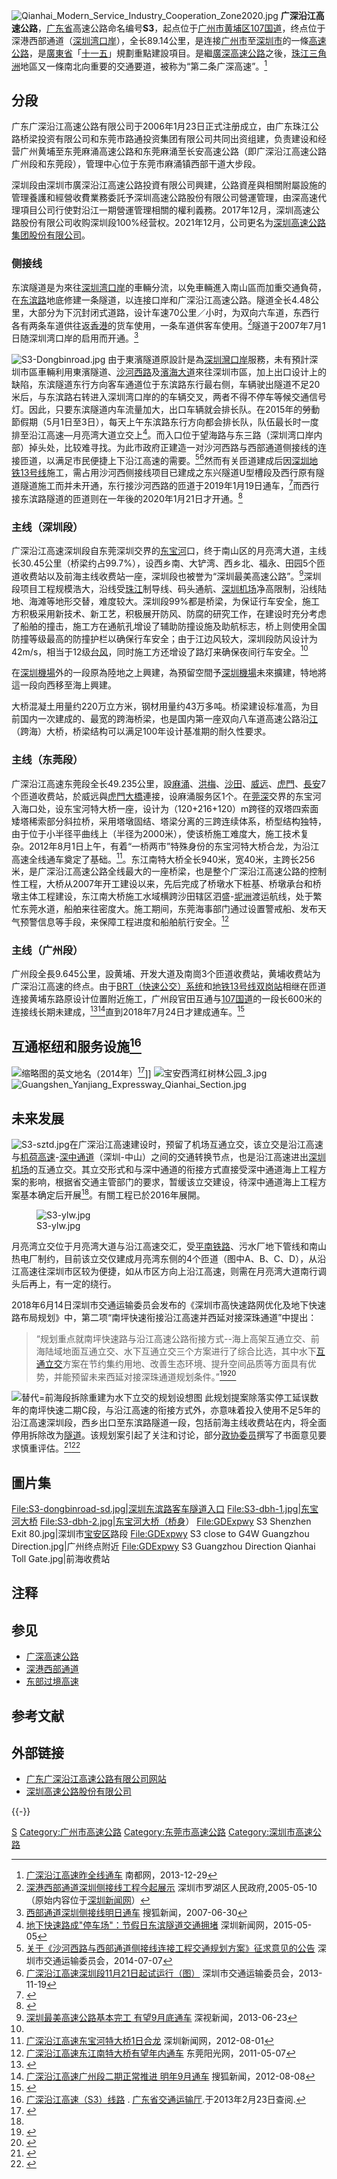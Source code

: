 {{中国高速公路信息框
| 编号 = S3
| 省名 = Guangdong
| 名称 = 广州－深圳沿江高速公路
| 地圖 = 
| 路線簡稱 = 广深沿江
| 最近通車日期 = 2018年7月24日
| 规划总里程 = 88.08
| 车道数 = 8（部分6车道）{{NoteTag|南岗至深圳[[月亮湾大道|月亮湾大道]]为双向8车道，而南岗-黄埔段及东滨路隧道为双向6车道}}<ref>{{Cite web | title = 新浪廣東:廣深沿江高速一期今天通車 暫不能沿途加油 | url = http://news.gd.sina.com.cn/news/20120118/1229648.html | access-date = 2012-02-23 | archive-url = https://web.archive.org/web/20120307064017/http://news.gd.sina.com.cn/news/20120118/1229648.html | archive-date = 2012-03-07 | dead-url = yes }}</ref>
| 起點 = [[广州市|广州市]][[黄埔区|黄埔区]][[大沙街道|大沙街道]][[107国道|107国道]]([[黄埔东路|黄埔东路]])
| 終點 = [[深圳市|深圳市]][[南山区_(深圳市)|南山区]][[粤海街道|粤海街道]]东滨隧道
| 出口處數 = 24（已开通：20）
| 服务区数 = 2（已开通：1）
}}
[[File:Qianhai_Modern_Service_Industry_Cooperation_Zone2020.jpg|thumb]]
'''广深沿江高速公路'''，[[广东省|广东省]]高速公路命名编号'''S3'''，起点位于[[广州市|广州市]][[黄埔区|黄埔区]][[107国道|107国道]]，终点位于深港西部通道（[[深圳湾口岸|深圳湾口岸]]），全长89.14公里，是连接[[广州市|广州市]]至[[深圳市|深圳市]]的一條[[高速公路|高速公路]]，是[[廣東省|廣東省]]「[[十一五|十一五]]」規劃重點建設項目。是繼[[廣深高速公路|廣深高速公路]]之後，[[珠江三角洲|珠江三角洲]]地區又一條南北向重要的交通要道，被称为“第二条广深高速”。<ref>[http://www.nandu.com/nis/201312/29/160131.html 广深沿江高速昨全线通车] {{Wayback|url=http://www.nandu.com/nis/201312/29/160131.html |date=20151004051810 }} 南都网，2013-12-29</ref>

== 分段 ==
广东广深沿江高速公路有限公司于2006年1月23日正式注册成立，由广东珠江公路桥梁投资有限公司和东莞市路通投资集团有限公司共同出资组建，负责建设和经营广州黄埔至东莞麻涌高速公路和东莞麻涌至长安高速公路（即广深沿江高速公路广州段和东莞段），管理中心位于东莞市麻涌镇西部干道大步段。

深圳段由深圳市廣深沿江高速公路投資有限公司興建，公路資産與相關附屬設施的管理養護和經營收費業務委託予深圳高速公路股份有限公司營運管理，由深高速代理項目公司行使對沿江一期營運管理相關的權利義務。2017年12月，深圳高速公路股份有限公司收购深圳段100%经营权。2021年12月，公司更名为[[深圳高速公路集团股份有限公司|深圳高速公路集团股份有限公司]]。

=== 侧接线 ===
东滨隧道是为來往[[深圳湾口岸|深圳湾口岸]]的車輛分流，以免車輛進入南山區而加重交通負荷，在[[东滨路|东滨路]]地底修建一条隧道，以连接口岸和广深沿江高速公路。隧道全长4.48公里，大部分为下沉封闭式道路，设计车速70公里／小时，为双向六车道，东西行各有两条车道供往返[[香港|香港]]的货车使用，一条车道供客车使用。<ref>[http://www.szlh.gov.cn/main/xwzx/bkzy/19306.shtml 深港西部通道深圳侧接线工程今起展示] {{Wayback|url=http://www.szlh.gov.cn/main/xwzx/bkzy/19306.shtml |date=20151004043857 }}深圳市罗湖区人民政府,2005-05-10（原始内容位于<u>深圳新闻网</u>）</ref>隧道于2007年7月1日随深圳湾口岸的启用而开通。<ref>[http://news.sohu.com/20070630/n250840984.shtml 西部通道深圳侧接线明日通车] {{Wayback|url=http://news.sohu.com/20070630/n250840984.shtml |date=20151004152649 }}搜狐新闻，2007-06-30</ref>

[[File:S3-Dongbinroad.jpg|thumb]]
由于東濱隧道原設計是為[[深圳灣口岸|深圳灣口岸]]服務，未有預計深圳市區車輛利用東濱隧道、[[沙河西路|沙河西路]]及[[濱海大道|濱海大道]]來往深圳市區，加上出口设计上的缺陷，东滨隧道东行方向客车通道位于东滨路东行最右侧，车辆驶出隧道不足20米后，与东滨路右转进入深圳湾口岸的的车辆交叉，两者不得不停车等候交通信号灯。因此，只要东滨隧道内车流量加大，出口车辆就会排长队。在2015年的勞動節假期（5月1日至3日），每天上午东滨路东行方向都会排长队，队伍最长时一度排至沿江高速—月亮湾大道立交上<ref>[http://inanshan.sznews.com/content/2015-05/05/content_11547020.htm 地下快速路成"停车场"：节假日东滨隧道交通拥堵] {{Wayback|url=http://inanshan.sznews.com/content/2015-05/05/content_11547020.htm |date=20151006053439 }}深圳新闻网，2015-05-05</ref>。而入口位于望海路与东三路（深圳湾口岸内部）掉头处，比较难寻找。为此市政府正建造一对沙河西路与西部通道侧接线的连接匝道，以满足市民便捷上下沿江高速的需要。<ref>[http://www.sztb.gov.cn/jtzx/tzgg/201407/t20140707_42601.htm 关于《沙河西路与西部通道侧接线连接工程交通规划方案》征求意见的公告] {{Wayback|url=http://www.sztb.gov.cn/jtzx/tzgg/201407/t20140707_42601.htm |date=20151004155314 }}深圳市交通运输委员会，2014-07-07</ref><ref name="szf">[http://www.sztb.gov.cn/jtzx/tpxw/201311/t20131119_29412.htm 广深沿江高速深圳段11月21日起试运行（图）] {{Wayback|url=http://www.sztb.gov.cn/jtzx/tpxw/201311/t20131119_29412.htm |date=20150402101033 }}深圳市交通运输委员会，2013-11-19</ref>然而有关匝道建成后因[[深圳地铁13号线|深圳地铁13号线]]施工，需占用沙河西侧接线项目已建成之东兴隧道U型槽段及西行原有隧道隧道施工而并未开通，东行接沙河西路的匝道于2019年1月19日通车，<ref>{{Cite web |url=http://jt.sz.bendibao.com/news/2019122/812360.htm |title=沙河西路与西部通道侧接线东行隧道开通 上东滨路段10月通车 |access-date=2019-06-24 |archive-url=https://web.archive.org/web/20190624195912/http://jt.sz.bendibao.com/news/2019122/812360.htm |archive-date=2019-06-24 |dead-url=no }}</ref>而西行接东滨路隧道的匝道则在一年後的2020年1月21日才开通。<ref>{{Cite web|title=跨越南山区和宝安区！深圳地铁13号线多站点更新！_手机网易网|url=http://3g.163.com/news/article/F35P909A000788D9.html|accessdate=2020-01-21|date=2020-01-18|last=深圳新闻网|work=3g.163.com}}{{Dead link|date=2020年3月 |bot=InternetArchiveBot |fix-attempted=yes }}</ref>

=== 主线（深圳段） ===
广深沿江高速深圳段自东莞深圳交界的[[东宝河|东宝河]]口，终于南山区的月亮湾大道，主线长30.45公里（桥梁约占99.7%），设西乡南、大铲湾、西乡北、福永、田园5个匝道收费站以及前海主线收费站一座，深圳段也被誉为“深圳最美高速公路”。<ref>[http://video.sina.com.cn/p/news/v/2013-06-23/192262583169.html?sudaref=www.haosou.com 深圳最美高速公路基本完工 有望9月底通车] {{Wayback|url=http://video.sina.com.cn/p/news/v/2013-06-23/192262583169.html?sudaref=www.haosou.com |date=20151005005526 }}深视新闻，2013-06-23</ref>深圳段项目工程规模浩大，沿线受[[珠江|珠江]]制导线、码头通航、[[深圳机场|深圳机场]]净高限制，沿线陆地、海滩等地形交替，难度较大。深圳段99%都是桥梁，为保证行车安全，施工方积极采用新技术、新工艺，积极展开防风、防腐的研究工作，在建设时充分考虑了船舶的撞击，施工方在通航孔增设了辅助防撞设施及助航标志，桥上则使用全国防撞等级最高的防撞护栏以确保行车安全；由于江边风较大，深圳段防风设计为42m/s，相当于12级[[台风|台风]]，同时施工方还增设了路灯来确保夜间行车安全。<ref name="szf"/>

在[[深圳機場|深圳機場]]外的一段原為陸地之上興建，為預留空間予[[深圳機場|深圳機場]]未來擴建，特地將這一段向西移至海上興建。

大桥混凝土用量约220万立方米，钢材用量约43万多吨。桥梁建设标准高，为目前国内一次建成的、最宽的跨海桥梁，也是国内第一座双向八车道高速公路沿[[珠江|江]]（跨海）大桥，桥梁结构可以满足100年设计基准期的耐久性要求。

=== 主线（东莞段） ===
广深沿江高速东莞段全长49.235公里，設[[麻涌镇|麻涌]]、[[洪梅镇_(东莞市)|洪梅]]、[[沙田镇_(東莞市)|沙田]]、[[虎门大桥|威远]]、[[虎门镇|虎門]]、[[長安镇_(東莞市)|長安]]7个匝道收费站，於威远與[[虎門大橋|虎門大橋]]連接，设麻涌服务区1个。在[[东莞市|莞]][[深圳市|深]]交界的东宝河入海口处，设东宝河特大桥一座，设计为（120+216+120）m跨径的双塔四索面矮塔稀索部分斜拉桥，采用塔墩固结、塔梁分离的三跨连续体系，桥型结构独特，由于位于小半径平曲线上（半径为2000米），使该桥施工难度大，施工技术复杂。2012年8月1日上午，有着“一桥两市”特殊身份的东宝河特大桥合龙，为沿江高速全线通车奠定了基础。<ref>[http://www.sznews.com/news/content/2012-08/01/content_7015336_2.htm 广深沿江高速东宝河特大桥1日合龙] {{Wayback|url=http://www.sznews.com/news/content/2012-08/01/content_7015336_2.htm |date=20151006042754 }}深圳新闻网，2012-08-01</ref>。东江南特大桥全长940米，宽40米，主跨长256米，是广深沿江高速公路全线最大的一座桥梁，也是整个广深沿江高速公路的控制性工程，大桥从2007年开工建设以来，先后完成了桥墩水下桩基、桥墩承台和桥墩主体工程建设，东江南大桥施工水域横跨沙田辖区泗盛-[[坭洲|坭洲]]渡运航线，处于繁忙东莞水道，船舶来往密度大。施工期间，东莞海事部门通过设置警戒船、发布天气预警信息等手段，来保障工程进度和船舶航行安全。<ref>[http://news.sun0769.com/dg/video/t20110507_1026004.shtml 广深沿江高速东江南特大桥有望年内通车] {{Wayback|url=http://news.sun0769.com/dg/video/t20110507_1026004.shtml |date=20151005001130 }}东莞阳光网，2011-05-07</ref>

=== 主线（广州段） ===
广州段全長9.645公里，設黄埔、开发大道及南崗3个匝道收费站，黄埔收费站为广深沿江高速的终点。由于[[广州快速公交运输系统|BRT（快速公交）系统]]和[[广州地铁13号线|地铁13号线]][[雙崗站|双岗站]]相继在匝道连接黄埔东路原设计位置附近施工，广州段官田互通与[[107国道|107国道]]的一段长600米的连接线长期未建成，<ref name="Yangcheng Daily">{{Cite web|url=http://news.sina.com.cn/c/2015-11-17/doc-ifxksqku3118607.shtml|title=记者驱车全程体验广深沿江高速 上不去下不来|accessdate=2017-02-09|author=黄汉城, 余宝珠, 陈强|date=2015-11-17|publisher=[[新浪网|新浪网]]|agency=[[羊城晚报|羊城晚报]]|archive-url=https://web.archive.org/web/20170211075017/http://news.sina.com.cn/c/2015-11-17/doc-ifxksqku3118607.shtml|archive-date=2017-02-11|dead-url=no}}</ref><ref>[http://news.sohu.com/20120808/n350140259.shtml 广深沿江高速广州段二期正常推进 明年9月通车] {{Wayback|url=http://news.sohu.com/20120808/n350140259.shtml |date=20151004224441 }}搜狐新闻，2012-08-08</ref>直到2018年7月24日才建成通车。<ref>{{Cite web|title=广深沿江高速黄埔东路连接线通车!一大波黄埔交通好消息来了-广州搜狐焦点|url=https://gz.focus.cn/zixun/2b9c9c725f2f59c7.html|accessdate=2020-01-21|work=gz.focus.cn|archive-date=2022-04-05|archive-url=https://web.archive.org/web/20220405231039/https://gz.focus.cn/zixun/2b9c9c725f2f59c7.html}}</ref>

== 互通枢纽和服务设施<ref>[http://www.gdcd.gov.cn/gssyzn/20120220134317987_1.shtml 广深沿江高速（S3）线路] {{Wayback|url=http://www.gdcd.gov.cn/gssyzn/20120220134317987_1.shtml |date=20130306115035 }}. [[广东省交通运输厅|广东省交通运输厅]].于2013年2月23日查阅.</ref> ==
[[File:Road_sign_s3.png|缩略图]]的英文地名（2014年）<ref>{{Cite web|title=高速路指示牌 香港變Xianggang - 兩岸|url=https://www.chinatimes.com/realtimenews/20140122004882-260409?chdtv|accessdate=2019-05-25|last=中時電子報|work=中時電子報|language=zh-TW|archive-date=2022-04-05|archive-url=https://web.archive.org/web/20220405231038/https://www.chinatimes.com/realtimenews/20140122004882-260409?chdtv}}</ref>]]
[[File:宝安西湾红树林公园_3.jpg|thumb]]
[[File:Guangshen_Yanjiang_Expressway_Qianhai_Section.jpg|thumb]]
<br />{{Start expwy exit box|place=1}}
{{Expwy exit item|name=双岗|type=M|road connection={{中国国道名|107|[[黄埔东路|黄埔东路]]}}|place=[[广州市|广州市]]<br />[[黄埔区|黄埔区]]|place rows=6}}
{{Expwy exit item|name=富岗路|type=E|state=O|road connection=富岗路<br/>华坑路<br/>信华路|index=1}}
{{Expwy exit item|name=黄埔|type=T|comment={{China Expwy Name|S3|[[广深沿江高速|广深沿江高速]]|P=Guangdong|}}终止标志位于此}}
{{Expwy exit item|place=|type=H|name=黄埔|index=2|highway connection={{China Expwy Name|G1508|[[广州东二环高速公路|广州东二环高速公路]]|L1=G0425}}|road connection=|comment=[[File:Aiga_watertransportation_inv.svg|20px]] [[黄埔港|黄埔港]]}}
{{Expwy exit item|type=E|name=开发大道|index=5|road connection=开发大道|alias=夏港|comment=[[广州经济技术开发区|广州经济技术开发区]]<br>僅限深圳方向入口及廣州方向出口}}
{{Expwy exit item|type=E|index=8|name=南岗|road connection={{中国国道名|107|[[黄埔东路|黄埔东路]]}}<br>{{中国省道名|117|[[开创大道|开创大道]]}}<br>富南路|comment=僅限深圳方向入口及廣州方向出口}}
{{Expwy exit item|place=[[东莞市|东莞市]]|place rows=13|type=S|name=麻涌服务区}}
{{Expwy exit item|type=E|name=麻涌|index=16|road connection=水乡大道<br>（西部干道）}}
{{Expwy exit item|type=E|index=22|name=立沙岛|road connection={{中国县道名|235|立沙大道}}}}
{{Expwy exit item|type=E|index=26|name=洪梅|road connection=洪金路}}
{{Expwy exit item|type=QR|name=东江南特大桥|dist start=|comment=長度940米}}
{{Expwy exit item|type=EH|name=沙田|index=33|highway connection={{China Expwy Name|S6|[[广龙高速公路|广龙高速公路]]（[[南沙大桥|南沙大桥]]）|P=Guangdong}}<br>{{China Expwy Name|S6|[[番莞高速公路|番莞高速公路]]|P=Guangdong}}|road connection=沿河路|state=|comment=}}
{{Expwy exit item|type=EH|name=虎门港|index=39|highway connection={{China Expwy Name|S9918|[[虎岗高速公路|虎门港支线]]|P=Guangdong}}<ref name="Yangcheng Daily"/>|road connection={{中国省道名|358|P=广东|轮渡路}}|comment=[[File:Aiga_watertransportation_inv.svg|20px]] [[虎门港|虎门港]]|state=u}}
{{Expwy exit item|type=EH|name=威远|index=43|highway connection={{China Expwy Name|G9411|[[虎门大桥|虎门大桥]]}}|road connection=海战馆路<br/>南面大道|comment=[[File:Aiga_watertransportation_inv.svg|20px]] [[虎门港|虎门港]]港澳客运码头<br>[[虎门炮台|虎门炮台]]旧址<br>[[虎门销烟|虎门销烟]]旧址}}
{{Expwy exit item|type=U|name=牛头山隧道|comment=長度373米}}
{{Expwy exit item|type=E|name=虎门|index=50|road connection=连升南路}}
{{Expwy exit item|type=S|name=长安服务区|state=u}}
{{Expwy exit item|type=E|name=长安|index=54|road connection=福海路}}
{{Expwy exit item|type=QR|name=东宝河特大桥|dist start=|comment=長度1040米}}
{{Expwy exit item|place=[[深圳市|深圳市]]<br />[[宝安区|宝安区]]|place rows=8|type=H|name=田园|state=|highway connection={{China Expwy Name|S86|[[深圳外环高速公路|深圳外环高速公路]]|P=Guangdong|L1=G1507}}}}
{{Expwy exit item|type=E|name=国际会展中心|index=62|road connection=凤塘大道|comment=[[深圳国际会展中心|深圳国际会展中心]]|}}
{{Expwy exit item|type=E|name=福海|index=65|road connection=福洲大道}}
{{Expwy exit item|type=QR|name=机场特大桥|dist start=|comment=長度8421米}}
{{Expwy exit item|type=H|name=机场|index=76|highway connection={{China Expwy Name|G2518|[[深岑高速公路|深岑高速公路]]}}<ref name="Yangcheng Daily"/>|comment=[[File:Aiga_departingflights_inv.svg|20px]] [[深圳宝安国际机场|深圳宝安国际机场]]|state=u}}
{{Expwy exit item|type=E|name=西乡北|index=80|road connection=西乡大道|comment=[[File:Aiga_departingflights_inv.svg|20px]] [[深圳宝安国际机场|深圳宝安国际机场]]<br/>仅限广州方向入口及深圳方向出口|alias=西乡北}}
{{Expwy exit item|type=E|name=大铲湾|index=81|road connection=金湾大道<br/>金港大道|comment=[[File:Aiga_watertransportation_inv.svg|20px]] [[大鏟灣碼頭|大鏟灣碼頭]]}}
{{Expwy exit item|type=E|name=西乡|index=82|road connection=西乡大道|comment=仅限广州方向出口及深圳方向入口|alias=西乡南}}
{{Expwy exit item|name=前海收费站|type=T|state=O|place=[[深圳市|深圳市]]<br/>[[南山区|南山区]]|place rows=3}}
{{Expwy exit item|place=|place rows=|type=EH|name=前海|road connection=[[临海大道|临海大道]]|comment=[[File:Aiga_watertransportation_inv.svg|20px]] [[妈湾港|妈湾港]]<br/>与其互通之[[南坪快速路|南坪快速路]]相关路段尚未建成；{{China Expwy Name|S3|[[广深沿江高速|广深沿江高速]]|P=Guangdong|}}终止标志位于此，但里程计算至东滨隧道。|index=86}}
{{Expwy exit item|type=E|name=月亮灣|road connection=[[月亮湾大道|月亮湾大道]]|comment=[[File:Aiga_watertransportation_inv.svg|20px]] [[妈湾港|妈湾港]]、[[赤灣港|赤灣港]]<br/>[[File:Aiga_railtransportation_inv.svg|20px]] [[深圳西站|深圳西站]]|index=88}}
{{Expwy exit group|东滨隧道往[[File:Aiga_immigration_inv.svg|20px]]深圳湾口岸及沙河西路|place=1}}
{{End expwy exit box|place=1}}

== 未来发展 ==
[[File:S3-sztd.jpg|thumb]]在广深沿江高速建设时，预留了机场互通立交，该立交是沿江高速与[[机荷高速公路|机荷高速]]-[[深中通道|深中通道]]（深圳-中山）之间的交通转换节点，也是沿江高速进出[[深圳宝安国际机场|深圳机场]]的互通立交。其立交形式和与深中通道的衔接方式直接受深中通道海上工程方案的影响，根据省交通主管部门的要求，暂缓该立交建设，待深中通道海上工程方案基本确定后开展<ref name="szf" />。有關工程已於2016年展開。

[[File:S3-ylw.jpg|thumb]]

月亮湾立交位于月亮湾大道与沿江高速交汇，受[[平南铁路|平南铁路]]、污水厂地下管线和南山热电厂制约，目前该立交仅建成月亮湾东侧的4个匝道（图中A、B、C、D），从沿江高速往深圳市区较为便捷，如从市区方向上沿江高速，则需在月亮湾大道南行调头后再上，有一定的绕行。

2018年6月14日深圳市交通运输委员会发布的《深圳市高快速路网优化及地下快速路布局规划》中，第二项“南坪快速衔接沿江高速并西延对接深珠通道”中提出：<blockquote>“规划重点就南坪快速路与沿江高速公路衔接方式--海上高架互通立交、前海陆域地面互通立交、水下互通立交三个方案进行了综合比选，其中水下[[交流道|互通立交]]方案在节约集约用地、改善生态环境、提升空间品质等方面具有优势，并能预留未来西延对接深珠通道规划条件。”<ref>{{Cite news|url=https://www.thepaper.cn/newsDetail_forward_2195696|title=机荷变双层，沿江通南坪，深圳规划八大交通项目|author=深圳发布|date=2018-06-14|work=澎湃问政|publisher=澎湃新闻|authorlink=深圳市人民政府|accessdate=2018-08-24|others=|archiveurl=https://web.archive.org/web/20180823183725/https://www.thepaper.cn/newsDetail_forward_2195696|archivedate=2018-08-23|dead-url=no}}</ref><ref>{{Cite news|url=http://sztqb.sznews.com/PC/content/201806/15/content_393511.html|title=深圳八大交通项目规划详解|author=末末|date=2018-06-15|work=|newspaper=深圳特区报|accessdate=2018-08-24|archiveurl=https://web.archive.org/web/20180823184140/http://sztqb.sznews.com/PC/content/201806/15/content_393511.html|archivedate=2018-08-23|dead-url=no}}</ref></blockquote>
[[File:Qianhai_Underwater_Interchange_Proposal_-_S3_Guangshen_Riverside_&_S301_Nanping.jpg|替代=前海段拆除重建为水下立交的规划设想图]]
此规划提案除落实停工延误数年的南坪快速二期C段，与沿江高速的衔接方式外，亦意味着投入使用不足5年的沿江高速深圳段，西乡出口至东滨路隧道一段，包括前海主线收费站在内，将全面停用拆除改为[[隧道|隧道]]。该规划案引起了关注和讨论，部分[[中国人民政治协商会议|政协委员]]撰写了书面意见要求慎重评估。<ref>{{Cite web|url=https://mp.weixin.qq.com/s/emOO_1vLHXE-zjF0bwKyCg|title=未来＋观点丨大道至简——从深圳的大道工程谈公共工程如何做得更好|accessdate=2018-08-24|author=未来+|date=|publisher=FuturePlus|archiveurl=https://web.archive.org/web/20180823183047/https://mp.weixin.qq.com/s/emOO_1vLHXE-zjF0bwKyCg|archivedate=2018-08-23|dead-url=no}}</ref><ref>{{Cite web|url=http://www.sohu.com/a/240337661_748407|title=从深圳的大道工程谈公共工程如何做得更好|accessdate=2018-08-23|author=都市交通规划|date=2018-07-10|work=www.sohu.com|publisher=|archive-url=https://web.archive.org/web/20180823183238/http://www.sohu.com/a/240337661_748407|archive-date=2018-08-23|dead-url=no}}</ref>

==圖片集==
<gallery>
File:S3-dongbinroad-sd.jpg|深圳东滨路客车隧道入口
File:S3-dbh-1.jpg|东宝河大桥
File:S3-dbh-2.jpg|东宝河大桥（桥身）
File:GDExpwy S3 Shenzhen Exit 80.jpg|深圳市[[宝安区|宝安区]]路段
File:GDExpwy S3 close to G4W Guangzhou Direction.jpg|广州终点附近
File:GDExpwy S3 Guangzhou Direction Qianhai Toll Gate.jpg|前海收费站
</gallery>

== 注释 ==
{{NoteFoot}}

== 参见 ==
*[[广深高速公路|广深高速公路]]
*[[深港西部通道|深港西部通道]]
*[[东部过境高速|东部过境高速]]

== 参考文献 ==
{{Reflist|30em}}

== 外部链接 ==
*[http://www.gds3.com/ 广东广深沿江高速公路有限公司网站]{{Wayback|url=http://www.gds3.com/ |date=20200129201159 }}
*[https://www.sz-expressway.com/Construction/info_itemid_85.html 深圳高速公路股份有限公司] {{Wayback|url=https://www.sz-expressway.com/glyy/info.aspx?itemid=3567 |date=20210518035702 }}

{{-}}
{{广州主要道路}}
{{深圳市主要道路}}
{{广东省高速公路}}
[[Category:广东省高速公路|S]]
[[Category:广州市高速公路|Category:广州市高速公路]]
[[Category:东莞市高速公路|Category:东莞市高速公路]]
[[Category:深圳市高速公路|Category:深圳市高速公路]]